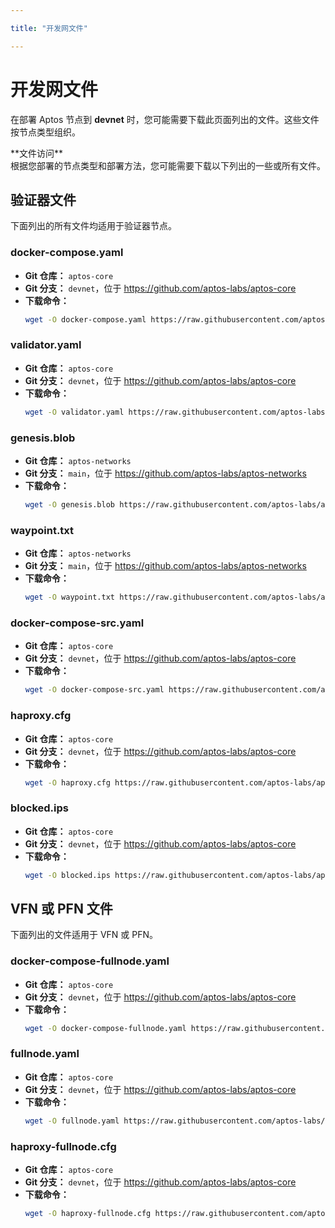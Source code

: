```yaml
---

title: "开发网文件"

---
```



# 开发网文件

在部署 Aptos 节点到 **devnet** 时，您可能需要下载此页面列出的文件。这些文件按节点类型组织。

<Callout type="info">
**文件访问**<br />
根据您部署的节点类型和部署方法，您可能需要下载以下列出的一些或所有文件。
</Callout>

## 验证器文件

下面列出的所有文件均适用于验证器节点。

### docker-compose.yaml

- **Git 仓库：** `aptos-core`
- **Git 分支：** `devnet`，位于 https://github.com/aptos-labs/aptos-core
- **下载命令：**
  ```bash filename="Terminal"
  wget -O docker-compose.yaml https://raw.githubusercontent.com/aptos-labs/aptos-core/devnet/docker/compose/aptos-node/docker-compose.yaml
  ```

### validator.yaml

- **Git 仓库：** `aptos-core`
- **Git 分支：** `devnet`，位于 https://github.com/aptos-labs/aptos-core
- **下载命令：**
  ```bash filename="Terminal"
  wget -O validator.yaml https://raw.githubusercontent.com/aptos-labs/aptos-core/devnet/docker/compose/aptos-node/validator.yaml
  ```

### genesis.blob

- **Git 仓库：** `aptos-networks`
- **Git 分支：** `main`，位于 https://github.com/aptos-labs/aptos-networks
- **下载命令：**
  ```bash filename="Terminal"
  wget -O genesis.blob https://raw.githubusercontent.com/aptos-labs/aptos-networks/main/devnet/genesis.blob
  ```

### waypoint.txt

- **Git 仓库：** `aptos-networks`
- **Git 分支：** `main`，位于 https://github.com/aptos-labs/aptos-networks
- **下载命令：**
  ```bash filename="Terminal"
  wget -O waypoint.txt https://raw.githubusercontent.com/aptos-labs/aptos-networks/main/devnet/waypoint.txt
  ```

### docker-compose-src.yaml

- **Git 仓库：** `aptos-core`
- **Git 分支：** `devnet`，位于 https://github.com/aptos-labs/aptos-core
- **下载命令：**
  ```bash filename="Terminal"
  wget -O docker-compose-src.yaml https://raw.githubusercontent.com/aptos-labs/aptos-core/devnet/docker/compose/aptos-node/docker-compose-src.yaml
  ```

### haproxy.cfg

- **Git 仓库：** `aptos-core`
- **Git 分支：** `devnet`，位于 https://github.com/aptos-labs/aptos-core
- **下载命令：**
  ```bash filename="Terminal"
  wget -O haproxy.cfg https://raw.githubusercontent.com/aptos-labs/aptos-core/devnet/docker/compose/aptos-node/haproxy.cfg
  ```

### blocked.ips

- **Git 仓库：** `aptos-core`
- **Git 分支：** `devnet`，位于 https://github.com/aptos-labs/aptos-core
- **下载命令：**
  ```bash filename="Terminal"
  wget -O blocked.ips https://raw.githubusercontent.com/aptos-labs/aptos-core/devnet/docker/compose/aptos-node/blocked.ips
  ```

## VFN 或 PFN 文件

下面列出的文件适用于 VFN 或 PFN。

### docker-compose-fullnode.yaml

- **Git 仓库：** `aptos-core`
- **Git 分支：** `devnet`，位于 https://github.com/aptos-labs/aptos-core
- **下载命令：**
  ```bash filename="Terminal"
  wget -O docker-compose-fullnode.yaml https://raw.githubusercontent.com/aptos-labs/aptos-core/devnet/docker/compose/aptos-node/docker-compose-fullnode.yaml
  ```

### fullnode.yaml

- **Git 仓库：** `aptos-core`
- **Git 分支：** `devnet`，位于 https://github.com/aptos-labs/aptos-core
- **下载命令：**
  ```bash filename="Terminal"
  wget -O fullnode.yaml https://raw.githubusercontent.com/aptos-labs/aptos-core/devnet/docker/compose/aptos-node/fullnode.yaml
  ```

### haproxy-fullnode.cfg

- **Git 仓库：** `aptos-core`
- **Git 分支：** `devnet`，位于 https://github.com/aptos-labs/aptos-core
- **下载命令：**
  ```bash filename="Terminal"
  wget -O haproxy-fullnode.cfg https://raw.githubusercontent.com/aptos-labs/aptos-core/devnet/docker/compose/aptos-node/haproxy-fullnode.cfg
  ```
